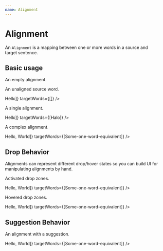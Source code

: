 ```yaml
---
name: Alignment
---
```



# Alignment

An `Alignment` is a mapping between one or more words in a source and target sentence.

<Props of={Alignment}/>

## Basic usage

An empty alignment.

<Playground>
    <Alignment  style={{maxWidth: 300}} />
</Playground>

An unaligned source word.

<Playground>
    <Alignment style={{maxWidth: 300}}
        sourceWords={[<Word>Hello</Word>]}
        targetWords={[]}
    />
</Playground>

A single alignment.

<Playground>
    <Alignment style={{maxWidth: 300}}
        sourceWords={[<Word>Hello</Word>]}
        targetWords={[<Word>Halo</Word>]}
    />
</Playground>

A complex alignment.

<Playground>
    <Alignment style={{maxWidth: 300}}
        sourceWords={[<Word>Hello</Word>, <Word>World</Word>]}
        targetWords={[<Word>Some-one-word-equivalent</Word>]}
    />
</Playground>

## Drop Behavior

Alignments can represent different drop/hover states so you can build UI for manipulating alignments by hand.

Activated drop zones.

<Playground>
    <Alignment style={{maxWidth: 300}}
        dropTop
        dropBottom
        sourceWords={[<Word>Hello</Word>, <Word>World</Word>]}
        targetWords={[<Word>Some-one-word-equivalent</Word>]}
    />
</Playground>

Hovered drop zones.

<Playground>
    <Alignment style={{maxWidth: 300}}
        dropTop
        dropBottom
        hoverTop
        hoverBottom
        sourceWords={[<Word>Hello</Word>, <Word>World</Word>]}
        targetWords={[<Word>Some-one-word-equivalent</Word>]}
    />
</Playground>

## Suggestion Behavior

An alignment with a suggestion.

<Playground>
    <Alignment style={{maxWidth: 300}}
        suggested
        sourceWords={[<Word>Hello</Word>, <Word>World</Word>]}
        targetWords={[<Word suggested>Some-one-word-equivalent</Word>]}
    />
</Playground>
